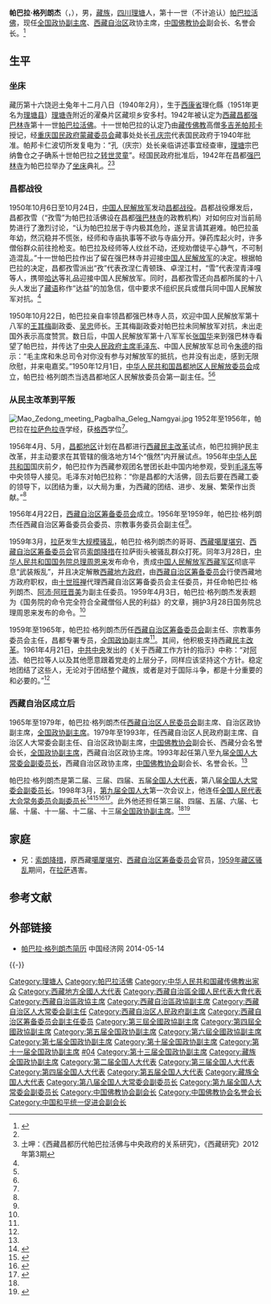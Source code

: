 {{Infobox officeholder
|name = 帕巴拉·格列朗杰
|native_name = འཕགས་པ་ལྷ་དགེ་ལེགས་རྣམ་རྒྱལ་
|image name = 1965-3 1965年 帕巴拉·格列朗杰.jpg 
|caption = 
|width = 200px
|now = [[File:Charter_of_the_Chinese_People's_Political_Consultative_Conference_(CPPCC)_logo.svg|25px]][[中国人民政治协商会议|中国人民政治协商会议]][[中国人民政治协商会议全国委员会副主席|全国委员会副主席]]
|term_start1 = 2003年3月
|term_end1 = 
|chairman1 = [[贾庆林|贾庆林]]{{to}}[[俞正声|俞正声]]{{to}}[[汪洋_(1955年)|汪洋]]
|term_start2 = 1959年4月
|term_end2 = 1993年3月
|chairman2 = [[周恩来|周恩来]]{{to}}[[邓小平|邓小平]]{{to}}[[邓颖超|邓颖超]]{{to}}[[李先念|李先念]]
|order3 = [[file:National_Emblem_of_the_People's_Republic_of_China.svg|20px]] 第[[第八届全国人民代表大会常务委员会|八届]]、[[第九届全国人民代表大会常务委员会|九届]]
|office3 = 全国人民代表大会常务委员会副委员长
|1blankname3 = 委员长
|1namedata3 = [[乔石|乔石]]{{to}}[[李鹏|李鹏]]
|term_start3 = 1993年3月
|term_end3 = 2003年3月
|now4 = [[中国人民政治协商会议|中国人民政治协商会议]][[西藏自治区|西藏自治区]]委员会主席
|term_start4 = 1993年1月
|term_end4 = 
|predecessor4 = [[热地|热地]]
|successor4 = 
|sex = 男
|different name =
|party = 
|Native place =
|date of birth = {{Birth year and age|1940|2}}
|place of birth = {{flag|Republic of China (1912–1949)|1928}}[[西康省|西康省]][[理塘县|理化县]]
|date of death = 
|place of death = 
|nationality = {{flag|Republic of China (1912–1949)|1928}}（至1950年止）<br>{{PRC}}（1950年起）
|ethnicity = [[藏族|藏族]]
|residence = [[中国大陆|中国大陆]]
|spouse = 
|relatives = 
|religion = [[藏傳佛教|藏傳佛教]]
|educate =
|work =
}}
'''帕巴拉·格列朗杰'''（{{bo|z='''འཕགས་པ་ལྷ་དགེ་ལེགས་རྣམ་རྒྱལ་'''|w='phags pa lha dge legs rnam rgyal|p=Pagbalha Gêlêg Namgyä}}，{{bd|1940年|2月|||catIdx=P}}），男，[[藏族|藏族]]，[[四川省|四川]][[理塘县|理塘]]人，第十一世（不计追认）[[帕巴拉活佛|帕巴拉活佛]]，现任[[中国人民政治协商会议全国委员会副主席|全国政协副主席]]、[[西藏自治区|西藏自治区]]政协主席，[[中国佛教协会|中国佛教协会]]副会长、名誉会长。<ref name="xh">{{Cite web|title=帕巴拉·格列朗杰简历|url=http://news.xinhuanet.com/ziliao/2002-01/23/content_250697.htm|accessdate=2018-03-18|archiveurl=https://web.archive.org/web/20160513174746/http://news.xinhuanet.com/ziliao/2002-01/23/content_250697.htm|archivedate=2016-05-13}}</ref>

== 生平 ==
=== 坐床 ===
藏历第十六饶迥土兔年十二月八日（1940年2月），生于[[西康省|西康省]]理化縣（1951年更名为[[理塘县|理塘县]]）[[长青春科尔寺|理塘寺]]附近的濯桑片区藏坝乡安多村。1942年被认定为[[西藏|西藏]][[昌都|昌都]][[强巴林寺|强巴林寺]]第十一世[[帕巴拉活佛|帕巴拉活佛]]。十一世帕巴拉的认定乃由[[藏传佛教|藏传佛教]]高僧[[帕繃喀仁波切|多吉羌帕邦卡]]授记，经[[國民政府#重慶（1937年11月21日～1946年5月5日）|重庆国民政府]][[蒙藏委员会|蒙藏委员会]]藏事处处长[[孔庆宗|孔庆宗]]代表国民政府于1940年批准。帕邦卡仁波切所发复电为：“孔（庆宗）处长亲临讲述事宜经查审，[[理塘|理塘]]宗巴纳鲁仓之子确系十世帕巴拉之[[转世灵童|转世灵童]]”。经国民政府批准后，1942年在昌都[[强巴林寺|强巴林寺]]为帕巴拉举办了[[坐床|坐床]]典礼。<ref name="xh" /><ref name="tuja">土呷：《西藏昌都历代帕巴拉活佛与中央政府的关系研究》，《西藏研究》2012年第3期</ref>

=== 昌都战役 ===
1950年10月6日至10月24日，[[中国人民解放军|中国人民解放军]]发动[[昌都战役|昌都战役]]。昌都战役爆发后，昌都孜雪（“孜雪”为帕巴拉活佛设在昌都[[强巴林寺|强巴林寺]]的政教机构）对如何应对当前局势进行了激烈讨论，“认为帕巴拉居于寺内极其危险，遂呈言请其避难。帕巴拉虽年幼，然沉稳并不慌张，经师和寺庙执事等不欲与寺庙分开。弹药库起火时，许多僧俗群众前往抢枪支。帕巴拉及经师等人纹丝不动，还规劝僧徒平心静气，不可制造混乱。”十一世帕巴拉作出了留在强巴林寺并迎接[[中国人民解放军|中国人民解放军]]的决定。根据帕巴拉的决定，昌都孜雪派出“孜”代表孜涅仁青顿珠、卓涅江村，“雪”代表涅青泽嘎等人，携带[[哈达|哈达]]等礼品迎接中国人民解放军。同时，昌都孜雪还向昌都所属的十八头人发出了[[藏语|藏语]]称作“达益”的加急信，信中要求不组织民兵或僧兵同中国人民解放军对抗。<ref name="tuja" />

1950年10月22日，帕巴拉亲自率领昌都强巴林寺人员，欢迎中国人民解放军第十八军的[[王其梅|王其梅]]副政委、[[吴忠_(少将)|吴忠]]师长。王其梅副政委对帕巴拉未同解放军对抗，未出走国外表示高度赞赏。数日后，中国人民解放军第十八军军长[[张国华_(1914年)|张国华]]来到强巴林寺看望了帕巴拉，并传达了[[中央人民政府委员会|中央人民政府主席]][[毛泽东|毛泽东]]、中国人民解放军总司令[[朱德|朱德]]的指示：“毛主席和朱总司令对你没有参与对解放军的抵抗，也并没有出走，感到无限欣慰，并来电嘉奖。”1950年12月1日，[[昌都地区_(省级)|中华人民共和国昌都地区人民解放委员会]]成立，帕巴拉·格列朗杰当选昌都地区人民解放委员会第一副主任。<ref name="xh" /><ref name="tuja" />

=== 从民主改革到平叛 ===
[[File:Mao_Zedong_meeting_Pagbalha_Geleg_Namgyai.jpg|thumb]]
1952年至1956年，帕巴拉在[[拉萨市|拉萨]][[色拉寺|色拉寺]]学经，获[[格西|格西]]学位<ref name="xh" />。

1956年4月、5月，[[昌都地区|昌都地区]]计划在昌都进行[[西藏土地改革运动|西藏民主改革]]试点，帕巴拉拥护民主改革，并主动要求在其管辖的俄洛地方14个“俄然”内开展试点。1956年[[中华人民共和国|中华人民共和国]]国庆前夕，帕巴拉作为西藏参观团名誉团长赴中国内地参观，受到[[毛泽东|毛泽东]]等中央领导人接见。毛泽东对帕巴拉称：“你是昌都的大活佛，回去后要在西藏工委的领导下，以团结为重，以大局为重，为西藏的团结、进步、发展、繁荣作出贡献。”<ref name="tuja" />

1956年4月22日，[[西藏自治区筹备委员会|西藏自治区筹备委员会]]成立。1956年至1959年，帕巴拉·格列朗杰任西藏自治区筹备委员会委员、宗教事务委员会副主任<ref name="xh" />。

1959年3月，[[拉萨市|拉萨]]发生[[1959年藏区骚乱|大规模骚乱]]，帕巴拉·格列朗杰的哥哥、[[西藏地方|西藏]][[噶厦|噶厦]][[堪穷|堪穷]]、[[西藏自治区筹备委员会|西藏自治区筹备委员会]]官员[[索朗降措|索朗降措]]在拉萨街头被骚乱群众打死。同年3月28日，[[中华人民共和国国务院总理|中华人民共和国国务院总理]][[周恩来|周恩来]]发布命令，责成[[中国人民解放军西藏军区|中国人民解放军西藏军区]]彻底平息“武装叛乱”，并且决定解散[[噶廈|西藏地方政府]]，由[[西藏自治区筹备委员会|西藏自治区筹备委员会]]行使西藏地方政府职权，由[[第十世班禅额尔德尼|十世班禅]]代理西藏自治区筹备委员会主任委员，并任命帕巴拉·格列朗杰、[[阿沛·阿旺晋美|阿沛·阿旺晋美]]为副主任委员。1959年4月3日，帕巴拉·格列朗杰发表题为《国务院的命令完全符合全藏僧俗人民的利益》的文章，拥护3月28日国务院总理周恩来发布的命令。<ref name="tuja" />

1959年至1965年，帕巴拉·格列朗杰历任[[西藏自治区筹备委员会|西藏自治区筹备委员会]]副主任、宗教事务委员会主任，昌都专署专员，[[中国人民政治协商会议全国委员会|全国政协]]副主席<ref name="xh" />。其间，他积极支持西藏[[西藏土地改革运动|民主改革]]。1961年4月21日，[[中国共产党中央委员会|中共中央]]发出的《关于西藏工作方针的指示》中称：“对[[阿沛·阿旺晋美|阿沛]]、帕巴拉等人以及其他愿意跟着党走的上层分子，同样应该坚持这个方针。稳定地团结了这些人，无论对于团结整个藏族，或者是对于国际斗争，都是十分重要的和必要的。”<ref name="tuja" />

=== 西藏自治区成立后 ===
1965年至1979年，帕巴拉·格列朗杰任[[西藏自治区人民政府|西藏自治区人民委员会]]副主席、自治区政协副主席，[[中国人民政治协商会议全国委员会副主席|全国政协副主席]]。1979年至1993年，任西藏自治区人民政府副主席、自治区人大常委会副主任、自治区政协副主席，[[中国佛教协会|中国佛教协会]]副会长、西藏分会名誉会长，[[中国人民政治协商会议全国委员会副主席|全国政协副主席]]，西藏自治区政协主席。1993年起任第八至九届[[全国人民代表大会常务委员会副委员长|全国人大常委会副委员长]]，西藏自治区政协主席，[[中国佛教协会|中国佛教协会]]副会长、名誉会长。<ref name=xh/>

帕巴拉·格列朗杰是第二届、三届、四届、五届[[全国人民代表大会代表|全国人大代表]]，第八届[[全国人民代表大会常务委员会副委员长|全国人大常委会副委员长]]。1998年3月，[[第九届全国人民代表大会|第九届全国人大]]第一次会议上，他连任[[全国人民代表大会常务委员会副委员长|全国人民代表大会常务委员会副委员长]]<ref>{{Cite book|title=新中国50年 中|last=韩泰华主编|publisher=北京：[[红旗出版社|红旗出版社]]|year=1999.11|isbn=7-5051-0423-3|pages=897}}</ref><ref>{{Cite book|title=第九届全国人民代表大会及其常务委员会会议大事记 1998．3-2003．2|last=全国人大常委会办公厅秘书一局编|publisher=北京：[[中国民主法制出版社|中国民主法制出版社]]|year=2004.01|isbn=7-80078-793-1|pages=405}}</ref><ref>{{Cite book|title=中华人民共和国年鉴 1998 总第18期|last=中华人民共和国年鉴编辑部编辑|publisher=[[中国年鉴社|中国年鉴社]]|year=1999.01|isbn=7-80056-903-9|pages=41}}</ref><ref>{{Cite book|title=中华人民共和国通鉴|last=龙德，蔡翔主编|publisher=沈阳：[[辽宁人民出版社|辽宁人民出版社]]|year=2000.12|isbn=7-205-04473-1|pages=1832}}</ref>。此外他还担任第三届、四届、五届、六届、七届、十届、十一届、十二届、十三届[[中国人民政治协商会议全国委员会副主席|全国政协副主席]]。<ref name="xh" /><ref>{{Cite web|title=中国人民政治协商会议第十二届全国委员会副主席帕巴拉·格列朗杰简历|url=http://news.xinhuanet.com/2013lh/2013-03/11/c_114985715.htm|accessdate=2018-03-18|date=2013-03-11|publisher=新华网|archive-date=2013-10-06|archive-url=https://web.archive.org/web/20131006204651/http://news.xinhuanet.com/2013lh/2013-03/11/c_114985715.htm|dead-url=no}}</ref>

== 家庭 ==
*兄：[[索朗降措|索朗降措]]，原西藏[[噶厦|噶厦]][[堪穷|堪穷]]、[[西藏自治区筹备委员会|西藏自治区筹备委员会]]官员，[[1959年藏区骚乱|1959年藏区骚乱]]期间，在[[拉萨市|拉萨]]遇害。

== 参考文献 ==
{{Reflist}}

== 外部链接 ==
* [http://district.ce.cn/newarea/sddy/201301/28/t20130128_24068478.shtml 帕巴拉·格列朗杰简历] {{Wayback|url=http://district.ce.cn/newarea/sddy/201301/28/t20130128_24068478.shtml |date=20210103011520 }} 中国经济网 2014-05-14

{{-}}
{{s-start}}
{{s-rel}}
{{s-before|[[帕巴拉·洛桑土登米旁次成加村|帕巴拉·洛桑土登米旁次成加村]]}}
{{s-title|[[帕巴拉活佛|帕巴拉活佛]]<br /><small>第十一[[轉世傳承|世]]（不计追认）</small>|1942年9月－}}
{{s-inc}}
{{s-off|prc}}
{{s-before|[[丁光训|丁光训]]}}
{{s-title|[[中国宗教界和平委员会|中国宗教界和平委员会]]主席|2009年9月－}}
{{s-inc}}
{{s-par|prc-lcppcc}}
{{s-before|[[热地|热地]]}}
{{s-title|[[中国人民政治协商会议西藏自治区委员会|中国人民政治协商会议西藏自治区委员会]]主席|1993年1月－}}
{{s-inc}}
{{s-end}}

{{党和国家领导人}}
{{全国人大常委会副委员长}}
{{全国政协副主席}}
{{西藏自治区领导人}}
{{藏族党和国家领导人}}
{{中华人民共和国西藏自治区正职领导人|nocat}}
{{Navboxes 
| title = 帕巴拉·格列朗杰在[[中国佛教协会|中国佛教协会]]的职务
| list1 =
{{中国佛教协会第二届理事会}}
{{中国佛教协会第三届理事会}}
{{中国佛教协会第四届理事会}}
{{中国佛教协会第五届理事会}}
{{中国佛教协会第六届理事会}}
{{中国佛教协会第七届理事会}}
{{中国佛教协会第八届理事会}}
{{中国佛教协会第九届理事会}}
{{中国佛教协会第十届理事会}}
}}
{{Navboxes 
| title = 帕巴拉·格列朗杰在[[中国和平统一促进会|中国和平统一促进会]]的职务
| list1 =
{{中国和平统一促进会第八届理事会}}
{{中国和平统一促进会第九届理事会}}
}}

{{Authority control}}
{{DEFAULTSORT:Geleg Namgyai}}
[[Category:理塘人|Category:理塘人]]
[[Category:帕巴拉活佛|Category:帕巴拉活佛]]
[[Category:中华人民共和国藏传佛教出家众|Category:中华人民共和国藏传佛教出家众]]
[[Category:西藏地方全國人大代表|Category:西藏地方全國人大代表]]
[[Category:西藏自治區全國人民代表大會代表|Category:西藏自治區全國人民代表大會代表]]
[[Category:西藏自治區政協主席|Category:西藏自治區政協主席]]
[[Category:西藏自治區政協副主席|Category:西藏自治區政協副主席]]
[[Category:西藏自治区人大常委会副主任|Category:西藏自治区人大常委会副主任]]
[[Category:西藏自治区人民政府副主席|Category:西藏自治区人民政府副主席]]
[[Category:西藏自治区筹备委员会副主任委员|Category:西藏自治区筹备委员会副主任委员]]
[[Category:第三屆全國政協副主席|Category:第三屆全國政協副主席]]
[[Category:第四屆全國政協副主席|Category:第四屆全國政協副主席]]
[[Category:第五届全国政协副主席|Category:第五届全国政协副主席]]
[[Category:第六屆全國政協副主席|Category:第六屆全國政協副主席]]
[[Category:第七届全国政协副主席|Category:第七届全国政协副主席]]
[[Category:第十届全国政协副主席|Category:第十届全国政协副主席]]
[[Category:第十一届全国政协副主席|Category:第十一届全国政协副主席]]
[[Category:第十二届全国政协副主席|#04]]
[[Category:第十三届全国政协副主席|Category:第十三届全国政协副主席]]
[[Category:藏族全国政协副主席|Category:藏族全国政协副主席]]
[[Category:第二届全国人大代表|Category:第二届全国人大代表]]
[[Category:第三届全国人大代表|Category:第三届全国人大代表]]
[[Category:第四届全国人大代表|Category:第四届全国人大代表]]
[[Category:第五届全国人大代表|Category:第五届全国人大代表]]
[[Category:藏族全国人大代表|Category:藏族全国人大代表]]
[[Category:第八届全国人大常委会副委员长|Category:第八届全国人大常委会副委员长]]
[[Category:第九届全国人大常委会副委员长|Category:第九届全国人大常委会副委员长]]
[[Category:中国佛教协会副会长|Category:中国佛教协会副会长]]
[[Category:中国佛教协会名誉会长|Category:中国佛教协会名誉会长]]
[[Category:中国和平统一促进会副会长|Category:中国和平统一促进会副会长]]